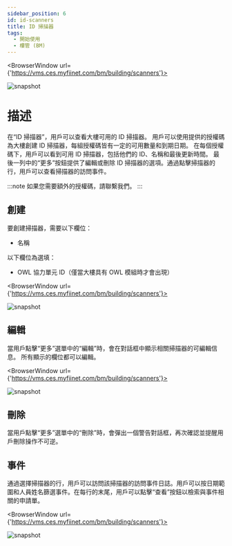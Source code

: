 ---
sidebar_position: 6
id: id-scanners
title: ID 掃描器
tags:
  - 開始使用
  - 樓管 (BM)
---


<BrowserWindow url={'https://vms.ces.myfiinet.com/bm/building/scanners'}>

![snapshot](/assets/bm/bm-id-scanners-zh-hant.png)

</BrowserWindow>

# 描述

在“ID 掃描器”，用戶可以查看大樓可用的 ID 掃描器。 用戶可以使用提供的授權碼為大樓創建 ID 掃描器，每組授權碼皆有一定的可用數量和到期日期。 在每個授權碼下，用戶可以看到可用 ID 掃描器，包括他們的 ID、名稱和最後更新時間。 最後一列中的“更多”按鈕提供了編輯或刪除 ID 掃描器的選項。通過點擊掃描器的行，用戶可以查看掃描器的訪問事件。

:::note
如果您需要額外的授權碼，請聯繫我們。
:::

## 創建

要創建掃描器，需要以下欄位：

- 名稱

以下欄位為選填：

- OWL 協力單元 ID（僅當大樓具有 OWL 模組時才會出現）

<BrowserWindow url={'https://vms.ces.myfiinet.com/bm/building/scanners'}>

![snapshot](/assets/bm/bm-create-id-scanner-zh-hant.png)

</BrowserWindow>

## 編輯

當用戶點擊“更多”選單中的“編輯”時，會在對話框中顯示相關掃描器的可編輯信息。 所有顯示的欄位都可以編輯。

<BrowserWindow url={'https://vms.ces.myfiinet.com/bm/building/scanners'}>

![snapshot](/assets/bm/bm-edit-id-scanner-zh-hant.png)

</BrowserWindow>

## 刪除

當用戶點擊“更多”選單中的“刪除”時，會彈出一個警告對話框，再次確認並提醒用戶刪除操作不可逆。

## 事件

通過選擇掃描器的行，用戶可以訪問該掃描器的訪問事件日誌。用戶可以按日期範圍和人員姓名篩選事件。在每行的末尾，用戶可以點擊“查看”按鈕以檢索與事件相關的申請單。

<BrowserWindow url={'https://vms.ces.myfiinet.com/bm/building/scanners'}>

![snapshot](/assets/bm/bm-id-scanner-events-zh-hant.png)

</BrowserWindow>
